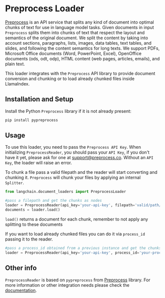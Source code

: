 # Preprocess Loader

[Preprocess](https://preprocess.co) is an API service that splits any kind of document into optimal chunks of text for use in language model tasks.
Given documents in input `Preprocess` splits them into chunks of text that respect the layout and semantics of the original document.
We split the content by taking into account sections, paragraphs, lists, images, data tables, text tables, and slides, and following the content semantics for long texts.
We support PDFs, Microsoft Office documents (Word, PowerPoint, Excel), OpenOffice documents (ods, odt, odp), HTML content (web pages, articles, emails), and plain text.

This loader integrates with the `Preprocess` API library to provide document conversion and chunking or to load already chunked files inside LlamaIndex.

## Installation and Setup
Install the Python `Preprocess` library if it is not already present:

```bash
pip install pypreprocess
```

## Usage

To use this loader, you need to pass the `Preprocess API Key`. 
When initializing `PreprocessReader`, you should pass your `API Key`, if you don't have it yet, please ask for one at [support@preprocess.co](mailto:support@preprocess.co). Without an `API Key`, the loader will raise an error.

To chunk a file pass a valid filepath and the reader will start converting and chunking it.
`Preprocess` will chunk your files by applying an internal `Splitter`.

```python
from langchain.document_loaders import PreprocessLoader

#pass a filepath and get the chunks as nodes
loader = PreprocessReader(api_key='your-api-key', filepath='valid/path/to/file')
documents = loader.load()
```

`load()` returns a document for each chunk, remember to not apply any splitting to these documents

If you want to load already chunked files you can do it via `process_id` passing it to the reader.
```python
#pass a process_id obtained from a previous instance and get the chunks as one string inside a Document
loader = PreprocessReader(api_key='your-api-key', process_id='your-process-id')
```

## Other info

`PreprocessReader` is based on `pypreprocess` from [Preprocess](https://github.com/preprocess-co/pypreprocess) library.
For more information or other integration needs please check the [documentation](https://github.com/preprocess-co/pypreprocess).
